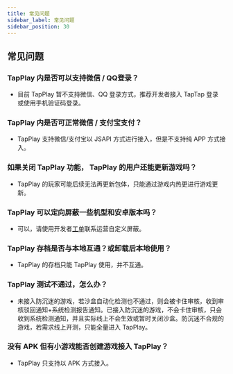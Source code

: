 ```yaml
---
title: 常见问题
sidebar_label: 常见问题
sidebar_position: 30
---
```


## 常见问题

### TapPlay 内是否可以支持微信 / QQ登录？

- 目前 TapPlay 暂不支持微信、QQ 登录方式，推荐开发者接入 TapTap 登录 或使用手机验证码登录。

### TapPlay 内是否可正常微信 / 支付宝支付？

- TapPlay 支持微信/支付宝以 JSAPI 方式进行接入，但是不支持纯 APP 方式接入。

### 如果关闭 TapPlay 功能， TapPlay 的用户还能更新游戏吗？

- TapPlay 的玩家可能后续无法再更新包体，只能通过游戏内热更进行游戏更新。

### TapPlay 可以定向屏蔽一些机型和安卓版本吗？

- 可以，请使用开发者[工单](https://developer.taptap.cn/user-center/create-ticket)联系运营自定义屏蔽。

### TapPlay 存档是否与本地互通？或卸载后本地使用？

- TapPlay 的存档只能 TapPlay 使用，并不互通。

### TapPlay 测试不通过，怎么办？

- 未接入防沉迷的游戏，若沙盒自动化检测也不通过，则会被卡住审核，收到审核驳回通知+系统检测报告通知。已接入防沉迷的游戏，不会卡住审核，只会收到系统检测通知，并且实际线上不会生效或暂时关闭沙盒。防沉迷不合规的游戏，若需求线上开测，只能全量进入 TapPlay。

### 没有 APK 但有小游戏能否创建游戏接入 TapPlay？

- TapPlay 只支持以 APK 方式接入。